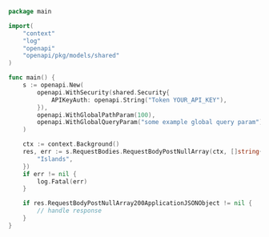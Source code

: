 ```go showLineNumbers copy filename="Request Body Post Null Array usage example"
package main

import(
	"context"
	"log"
	"openapi"
	"openapi/pkg/models/shared"
)

func main() {
    s := openapi.New(
        openapi.WithSecurity(shared.Security{
            APIKeyAuth: openapi.String("Token YOUR_API_KEY"),
        }),
        openapi.WithGlobalPathParam(100),
        openapi.WithGlobalQueryParam("some example global query param"),
    )

    ctx := context.Background()
    res, err := s.RequestBodies.RequestBodyPostNullArray(ctx, []string{
        "Islands",
    })
    if err != nil {
        log.Fatal(err)
    }

    if res.RequestBodyPostNullArray200ApplicationJSONObject != nil {
        // handle response
    }
}
```
